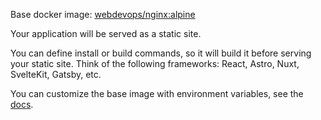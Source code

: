 Base docker image: [webdevops/nginx:alpine](https://hub.docker.com/r/webdevops/nginx)

Your application will be served as a static site. 

You can define install or build commands, so it will build it before serving your static site. Think of the following frameworks: React, Astro, Nuxt, SvelteKit, Gatsby, etc.

You can customize the base image with environment variables, see the [docs](https://dockerfile.readthedocs.io/en/latest/content/DockerImages/dockerfiles/nginx.html).